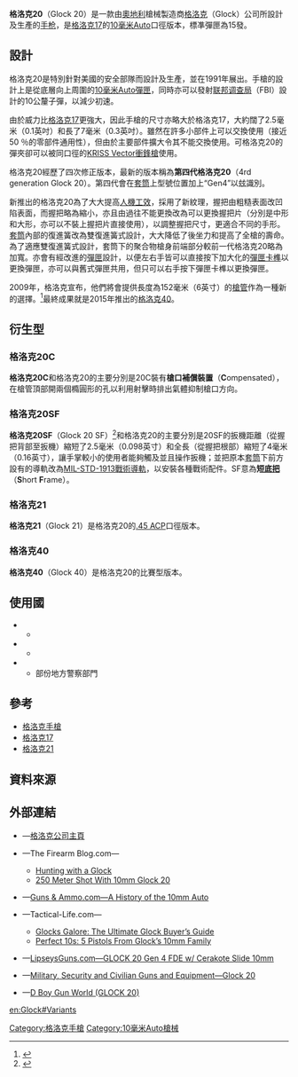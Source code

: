 {{noteTA
|G1=軍事
|G2=長度單位
|G3=Firearms
}}
{{Otheruses|G20 (消歧义)|subject=由[[奧地利|奧地利]][[格洛克|格洛克]]（Glock）公司設計及生產的[[手枪|手枪]]|other=G20的其他意思}}
{{Infobox Weapon
|name= GLOCK 20
<ref>{{Cite web
 |url=https://www.remtek.com/arms/glock/model/10/20/index.htm
 |title=Breakthrough: Glock's Super Ten
 |trans_title=格洛克20技術資料及評論
 |author=Wiley Clapp
 |date=1990-01
 |language=en
 |publisher=Guns & Ammo
 |dead-url=no
 |archiveurl=https://web.archive.org/web/20190712171811/https://www.remtek.com/arms/glock/model/10/20/index.htm
 |archivedate=2019-07-12
}}
</ref>
|image= File:Glock 20.jpg
|image_size= 300px
|caption= '''Glock 20'''
|origin= {{flagcountry|Austria}}<!-- [[奥地利|奥地利]] -->
|type= [[半自動手槍|半自動手槍]]
<!-- Type selection -->
|is_ranged= yes
|is_bladed= 
|is_explosive= 
|is_artillery= 
|is_vehicle=
|is_misslie= 
|is_UK= 
<!-- Service history -->
|service= 
|used_by= 
|wars= 
<!-- Production history -->
|designer= {{Link-en|格斯通·格洛克|Gaston Glock}}
|design_date= 1991年
|manufacturer= [[格洛克|格洛克]]
|unit_cost= 
|production_date= 1991年—
|number=
|variants= '''20C'''、'''21'''
<!-- General specifications -->
|spec_label= 
|weight= <div class="NavFrame collapsed" style="color: black; background-color: #FFFFFF; margin: 0 auto; padding: 0 10px; text-align: left;"><div class="NavHead" style="background-color: #FFFFFF; margin: 0 auto; padding: 0 10px; font-weight:normal;"></div><div class="NavContent" style="background-color: #FFFFFF; margin: 0 auto; padding: 0 10px;">
* 第三代格洛克20：
** 空槍：785[[克|克]]／27.69[[盎司|盎司]]
** 上彈：1,125克／39.68盎司
* 第四代格洛克20：
** 空槍：780克／27.51盎司
** 上彈：1,120克／39.51盎司
* 格洛克20C：
** 空槍：775克／27.34盎司
** 上彈：1,115克／39.33盎司
* 格洛克20SF：
** 空槍：780克／27.51盎司
** 上彈：1,120克／39.54盎司
</div>
</div>
|length= <div class="NavFrame collapsed" style="color: black; background-color: #FFFFFF; margin: 0 auto; padding: 0 10px; text-align: left;"><div class="NavHead" style="background-color: #FFFFFF; margin: 0 auto; padding: 0 10px; font-weight:normal;"></div><div class="NavContent" style="background-color: #FFFFFF; margin: 0 auto; padding: 0 10px;">
* 第三代格洛克20：209[[毫米|毫米]]／8.22[[英寸|英吋]]
* 第四代格洛克20：193毫米／7.6英吋
* 格洛克20C：209毫米／8.22英吋
* 格洛克20SF：204毫米／8.03英吋
</div>
</div>
|part_length= 117毫米／4.61英吋
|width= 32.5毫米／1.28英吋
|height= 139毫米／5.47英吋
|diameter= 
|crew= 
<!-- Ranged weapon specifications --> 
|cartridge= [[10mm_Auto|10毫米Auto]]
|caliber= 10毫米（.4英吋）
|barrels= 1根，[[膛線|膛線]]纏距：250毫米／9.84英吋，{{Link-en|多邊形膛線|Polygonal rifling}}，右旋，無[[槍口|槍口]]裝置
|action= <div class="NavFrame collapsed" style="color: black; background-color: #FFFFFF; margin: 0 auto; padding: 0 10px; text-align: left;"><div class="NavHead" style="background-color: #FFFFFF; margin: 0 auto; padding: 0 10px; font-weight:normal;"></div><div class="NavContent" style="background-color: #FFFFFF; margin: 0 auto; padding: 0 10px;">
* [[後座作用|槍管短行程後座作用]]
* 擊鐵平移式
* {{tsl|en|Safe action|安全機動}}
</div>
</div>
|mode= {{Link-en|半自動槍械|Semi-automatic firearm|半自動}}
|rate=
|velocity= 380[[米每秒|米／秒]]（1,246.75[[英尺每秒|英尺／秒]]）
|range= 50[[米_(单位)|公尺]]（54.68[[码|码]]，164.04[[英尺|英尺]]）
|max_range=
|feed= 15／10發[[彈匣|彈匣]]
|sights= [[機械瞄具|機械瞄具]]：前方[[照準器|準星]]及後方缺口式[[照門|照門]]<br />瞄準基線：172毫米（6.77英吋）
<!-- 火炮規格 -->
|breech= 
|recoil= 
|carriage= 
|elevation= 
|traverse= 
<!-- 刃器規格 --> 
|blade_type= 
|hilt_type= 
|sheath_type= 
|head_type= 
|haft_type= 
<!-- 爆炸物內填炸藥規格 --> 
|filling= 
|filling_weight= 
|detonation= 
|yield= 
<!-- 車輛/飛彈規格 -->
|armour= 
|primary_armament= 
|secondary_arament= 
|engine= 
|engine_power= 
|transmission= 
|payload_capacity= 
|fuel_capacity= 
|pw_ratio= 
|suspension= 
|clearance= 
|vehicle_range= 
|speed= 
|guidance= 
|steering= 
<!-- Missiles only -->
|wingspan= 
|propellant= 
|ceiling= 
|altitude= 
|depth= 
|boost= 
|accuracy= 
|launch_platform= 
|transport= 
}}

'''格洛克20'''（Glock 20）是一款由[[奧地利|奧地利]]槍械製造商[[格洛克|格洛克]]（Glock）公司所設計及生產的[[手枪|手枪]]，是[[格洛克17|格洛克17]]的[[10mm_Auto|10毫米Auto]]口徑版本，標凖彈匣為15發。

== 設計 ==
格洛克20是特別針對美國的安全部隊而設計及生產，並在1991年展出。手槍的設計上是從底層向上周圍的[[10mm_Auto|10毫米Auto]][[彈匣|彈匣]]，同時亦可以發射[[联邦调查局|联邦调查局]]（FBI）設計的10公釐子彈，以減少初速。

由於威力比[[格洛克17|格洛克17]]更強大，因此手槍的尺寸亦略大於格洛克17，大約闊了2.5毫米（0.1英吋）和長了7毫米（0.3英吋）。雖然在許多小部件上可以交換使用（接近50 ％的零部件通用性），但由於主要部件擴大令其不能交換使用。可格洛克20的彈夾卻可以被同口徑的[[KRISS_Vector衝鋒槍|KRISS Vector衝鋒槍]]使用。

格洛克20經歷了四次修正版本，最新的版本稱為'''第四代格洛克20'''（4rd generation Glock 20）。第四代會在[[手槍套筒|套筒]]上型號位置加上“Gen4”以玆識別。

新推出的格洛克20為了大大提高[[人因工程学|人機工效]]，採用了新紋理，握把由粗糙表面改凹陷表面，而握把略為縮小，亦且由過往不能更換改為可以更換握把片（分別是中形和大形，亦可以不裝上握把片直接使用），以調整握把尺寸，更適合不同的手形。[[手槍套筒|套筒]]內部的復進簧改為雙復進簧式設計，大大降低了後坐力和提高了全槍的壽命。為了適應雙復進簧式設計，套筒下的聚合物槍身前端部分較前一代格洛克20略為加寬。亦會有經改進的[[彈匣|彈匣]]設計，以便左右手皆可以直接按下加大化的[[彈匣卡榫|彈匣卡榫]]以更換彈匣，亦可以與舊式彈匣共用，但只可以右手按下彈匣卡榫以更換彈匣。

2009年，格洛克宣布，他們將會提供長度為152毫米（6英寸）的[[槍管|槍管]]作為一種新的選擇。<ref>{{cite web |url=http://www.reuters.com/article/idUS231377+15-Jan-2009+PRN20090115 |title=Glock announces 6 inch barrel option for G20 |publisher=Reuters |date=2009-01-15 |accessdate=2009-07-24 |dead-url=yes |archiveurl=https://web.archive.org/web/20090907191239/http://www.reuters.com/article/idUS231377+15-Jan-2009+PRN20090115 |archivedate=2009-09-07 }}</ref>最終成果就是2015年推出的[[格洛克40|格洛克40]]。

== 衍生型 ==
=== 格洛克20C ===
'''格洛克20C'''和格洛克20的主要分別是20C裝有'''槍口補償裝置'''（'''C'''ompensated），在槍管頂部開兩個橢圓形的孔以利用射擊時排出氣體抑制槍口方向。

=== 格洛克20SF ===
'''格洛克20SF'''（Glock 20 SF）<ref>{{Cite web |url=http://www.thefirearmblog.com/blog/2009/01/19/glock-20-sf-and-glock-29-sf-new-10mm-auto/ |title=Glock 20 SF and Glock 29 SF: New 10mm Auto |access-date=2009-02-19 |archive-date=2020-11-01 |archive-url=https://web.archive.org/web/20201101211743/https://www.thefirearmblog.com/blog/2009/01/19/glock-20-sf-and-glock-29-sf-new-10mm-auto/ |dead-url=no }}</ref>和格洛克20的主要分別是20SF的扳機距離（從握把背部至扳機）縮短了2.5毫米（0.098英寸）和全長（從握把根部）縮短了4毫米（0.16英寸），讓手掌較小的使用者能夠觸及並且操作扳機；並把原本[[手槍套筒|套筒]]下前方設有的導軌改為[[皮卡汀尼導軌|MIL-STD-1913戰術導軌]]，以安裝各種戰術配件。SF意為'''短[[机匣|底把]]'''（'''S'''hort '''F'''rame）。

=== 格洛克21 ===
{{main|格洛克21}}
'''格洛克21'''（Glock 21）是格洛克20的[[.45_ACP|.45 ACP]]口徑版本。

=== 格洛克40 ===
{{main|格洛克40}}
'''格洛克40'''（Glock 40）是格洛克20的比賽型版本。

== 使用國 ==
* {{flagcountry|Australia}}
** {{tsl|en|Victoria Police Special Operations Group|維多利亞州警察特別行動組}}
* {{flagcountry|Denmark}}
** {{tsl|en|Sirius Dog Sled Patrol|天狼星雪橇巡邏隊}}
* {{flagcountry|United States}}
** 部份地方警察部門

== 參考 ==
{{Commons and category|Glock#Glock 20|格洛克20|Glock 20}}
* [[格洛克手槍|格洛克手槍]]
* [[格洛克17|格洛克17]]
* [[格洛克21|格洛克21]]

==資料來源==
{{Reflist}}

== 外部連結 ==
* {{en icon}}—[http://www.glock.com/ 格洛克公司主頁] {{WebCite|url=https://www.webcitation.org/652aTPq0n?url=http://www.glock.com/GlockLanding/index.html |date=20120129000842 |dateformat=iso }}
* {{en icon}}—The Firearm Blog.com—
** [http://www.thefirearmblog.com/blog/2012/07/09/hunting-with-a-glock/ Hunting with a Glock] {{Wayback|url=http://www.thefirearmblog.com/blog/2012/07/09/hunting-with-a-glock/ |date=20160305071438 }}
** [http://www.thefirearmblog.com/blog/2015/07/09/250-meter-shot-with-10mm-glock-20/ 250 Meter Shot With 10mm Glock 20] {{Wayback|url=http://www.thefirearmblog.com/blog/2015/07/09/250-meter-shot-with-10mm-glock-20/ |date=20210116001158 }}
* {{en icon}}—[http://www.gunsandammo.com/?p=38194 Guns & Ammo.com—A History of the 10mm Auto]
* {{en icon}}—Tactical-Life.com—
** [http://www.tactical-life.com/firearms/ultimate-glocks-buyers-guide/#gbg16-g20gen4 Glocks Galore: The Ultimate Glock Buyer’s Guide] {{Wayback|url=http://www.tactical-life.com/firearms/ultimate-glocks-buyers-guide/#gbg16-g20gen4 |date=20201204233156 }}
** [http://www.tactical-life.com/firearms/glock-10mm-pistols/ Perfect 10s: 5 Pistols From Glock’s 10mm Family] {{Wayback|url=http://www.tactical-life.com/firearms/glock-10mm-pistols/ |date=20201205060924 }}
* {{en icon}}—[https://web.archive.org/web/20151118044638/http://www.lipseysguns.com/post/GLOCK-20-Gen-4-FDE-w-Cerakote-Slide-10mm.aspx LipseysGuns.com—GLOCK 20 Gen 4 FDE w/ Cerakote Slide 10mm]
* {{en icon}}—[http://www.militaryfactory.com/smallarms/detail.asp?smallarms_id=332 Military, Security and Civilian Guns and Equipment—Glock 20] {{Wayback|url=http://www.militaryfactory.com/smallarms/detail.asp?smallarms_id=332 |date=20210122221833 }}
* {{zh-hans icon}}—[http://pewpewpew.work/austria/glock/20/20.htm D Boy Gun World (GLOCK 20)] {{Wayback|url=http://pewpewpew.work/austria/glock/20/20.htm |date=20200808111532 }}

{{Glock pistols}}
[[Category:格洛克手槍|Category:格洛克手槍]]
[[Category:10毫米Auto槍械|Category:10毫米Auto槍械]]

[[en:Glock#Variants|en:Glock#Variants]]